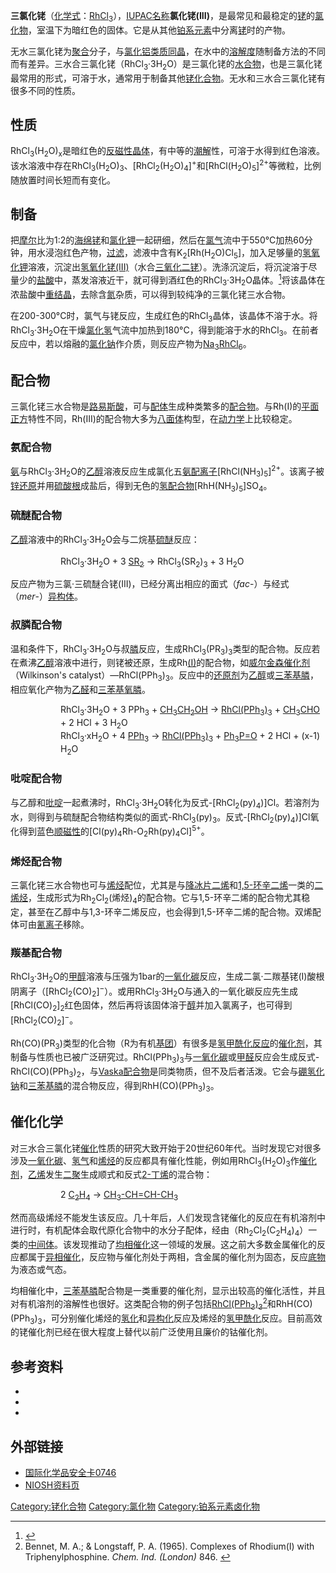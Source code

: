 {{Chembox
|   Name = 三氯化铑
|   ImageFile = Rhodium trichloride structure.png
<!-- | ImageSize = 200px -->
|   ImageName = 三氯化铑
|   IUPACName = Rhodium(III) chloride
|   OtherNames = 氯化铑<br />氯化铑(III)
|Section1={{Chembox Identifiers
| InChI = 1S/3ClH.Rh/h3*1H;/q;;;+3/p-3
| InChIKey1 = SONJTKJMTWTJCT-UHFFFAOYSA-K
| CASNo = 10049-07-7
| CASNo_Ref = {{cascite|correct|CAS}}
| CASNo1 = 13569-65-8
| CASNo1_Comment = (trihydrate)
| CASNo1_Ref = {{cascite|correct|ICSC}}
| UNII_Ref = {{fdacite|changed|FDA}}
| UNII = Q4D88MX3Z8
| EINECS = 233-165-4
| PubChem = 24872
| ChemSpiderID_Ref = {{chemspidercite|correct|chemspider}}
| ChemSpiderID = 8096382
| SMILES = [Rh+3].[Cl-].[Cl-].[Cl-]
| StdInChI_Ref = {{stdinchicite|correct|chemspider}}
| StdInChI =1S/3ClH.Rh/h3*1H;/q;;;+3/p-3
| StdInChIKey_Ref = {{stdinchicite|correct|chemspider}}
| StdInChIKey = SONJTKJMTWTJCT-UHFFFAOYSA-K
| RTECS = VI9290000
 }}
|Section2 = {{Chembox Properties
|   Formula = RhCl<sub>3</sub>
|   MolarMass = (无水)209.26 
|   Appearance = 暗红色固体
|   Density = 5.38 g/cm<sup>3</sup> (固)
|   Solubility = 可溶
|   MeltingPt = 约450°C 
|   BoilingPt = 717 °C
|   pKa = 溶于水显酸性
  }}
| Section3 = {{Chembox Structure
|   Coordination = 八面体
|   CrystalStruct = [[三氯化钇|YCl<sub>3</sub>]]型结构
  }}
| Section4 = {{Chembox Thermochemistry
|   DeltaHf = -234 kJ/mol
  }}
| Section7 = {{Chembox Hazards
|   EUClass = 未列明
|   FlashPt = 不可燃
  }}

| Section8 = {{Chembox Related
|   OtherAnions = [[三氟化铑|三氟化铑]]、[[三溴化铑|三溴化铑]]<br />[[三碘化铑|三碘化铑]]
|   OtherCations = [[氯化钴(II)|氯化钴(II)]]、[[三氯化铱|三氯化铱]]
|   OtherCpds = [[三氯化钌|三氯化钌]]、[[氯化钯|氯化钯]]}}
}}

'''三氯化铑'''（[[化学式|化学式]]：[[铑|Rh]][[氯|Cl]]<sub>3</sub>），[[IUPAC名称|IUPAC名称]]'''氯化铑(III)'''，是最常见和最稳定的[[铑|铑]]的[[氯化物|氯化物]]，室温下为暗红色的固体。它是从其他[[铂系元素|铂系元素]]中分离[[铑|铑]]时的产物。

无水三氯化铑为[[聚合|聚合]]分子，与[[氯化铝|氯化铝]][[类质同晶|类质同晶]]，在水中的[[溶解度|溶解度]]随制备方法的不同而有差异。三水合三氯化铑（RhCl<sub>3</sub>·3H<sub>2</sub>O）是三氯化铑的[[水合物|水合物]]，也是三氯化铑最常用的形式，可溶于水，通常用于制备其他[[:Category:铑化合物|铑化合物]]。无水和三水合三氯化铑有很多不同的性质。

== 性质 ==
RhCl<sub>3</sub>(H<sub>2</sub>O)<sub>x</sub>是暗红色的[[反磁性|反磁性]][[晶体|晶体]]，有中等的[[潮解|潮解]]性，可溶于水得到红色溶液。该水溶液中存在RhCl<sub>3</sub>(H<sub>2</sub>O)<sub>3</sub>、[RhCl<sub>2</sub>(H<sub>2</sub>O)<sub>4</sub>]<sup>+</sup>和[RhCl(H<sub>2</sub>O)<sub>5</sub>]<sup>2+</sup>等微粒，比例随放置时间长短而有变化。

== 制备 ==
把[[摩尔_(化学)|摩尔]]比为1:2的[[海绵金属|海绵]][[铑|铑]]和[[氯化钾|氯化钾]]一起研细，然后在[[氯气|氯气]]流中于550°C加热60分钟，用水浸泡红色产物，[[过滤|过滤]]，滤液中含有K<sub>2</sub>[Rh(H<sub>2</sub>O)Cl<sub>5</sub>]，加入足够量的[[氢氧化钾|氢氧化钾]]溶液，沉淀出[[氢氧化铑(III)|氢氧化铑(III)]]（水合[[三氧化二铑|三氧化二铑]]）。洗涤沉淀后，将沉淀溶于尽量少的[[盐酸|盐酸]]中，蒸发溶液近干，就可得到酒红色的RhCl<sub>3</sub>·3H<sub>2</sub>O晶体。<ref>{{Greenwood&Earnshaw}}</ref>将该晶体在浓盐酸中[[重结晶|重结晶]]，去除含[[氮|氮]]杂质，可以得到较纯净的三氯化铑三水合物。 

在200-300°C时，氯气与铑反应，生成红色的RhCl<sub>3</sub>晶体，该晶体不溶于水。将RhCl<sub>3</sub>·3H<sub>2</sub>O在干燥[[氯化氢|氯化氢]]气流中加热到180°C，得到能溶于水的RhCl<sub>3</sub>。在前者反应中，若以熔融的[[氯化钠|氯化钠]]作介质，则反应产物为[[六氯合铑(III)酸钠|Na<sub>3</sub>RhCl<sub>6</sub>]]。

== 配合物 ==
三氯化铑三水合物是[[路易斯酸|路易斯酸]]，可与[[配体_(化学)|配体]]生成种类繁多的[[配合物|配合物]]。与Rh(I)的[[平面正方|平面正方]]特性不同，Rh(III)的配合物大多为[[八面体|八面体]]构型，在[[动力学|动力学]]上比较稳定。

=== 氨配合物 ===
[[氨|氨]]与RhCl<sub>3</sub>·3H<sub>2</sub>O的[[乙醇|乙醇]]溶液反应生成氯化五[[氨配合物|氨配离子]][RhCl(NH<sub>3</sub>)<sub>5</sub>]<sup>2+</sup>。该离子被[[锌|锌]][[还原|还原]]并用[[硫酸根|硫酸根]]成盐后，得到无色的[[氢配合物|氢配合物]][RhH(NH<sub>3</sub>)<sub>5</sub>]SO<sub>4</sub>。

=== 硫醚配合物 ===
[[乙醇|乙醇]]溶液中的RhCl<sub>3</sub>·3H<sub>2</sub>O会与二烷基[[硫醚|硫醚]]反应：
::RhCl<sub>3</sub>·3H<sub>2</sub>O  +   3 [[硫醚|SR<sub>2</sub>]]  →  RhCl<sub>3</sub>(SR<sub>2</sub>)<sub>3</sub> + 3 H<sub>2</sub>O
反应产物为三氯·三硫醚合铑(III)，已经分离出相应的面式（''fac''-）与经式（''mer''-）[[异构体|异构体]]。

=== 叔膦配合物 ===
温和条件下，RhCl<sub>3</sub>·3H<sub>2</sub>O与叔[[膦|膦]]反应，生成RhCl<sub>3</sub>(PR<sub>3</sub>)<sub>3</sub>类型的配合物。反应若在煮沸[[乙醇|乙醇]]溶液中进行，则铑被还原，生成Rh[[氧化态|(I)]]的配合物，如[[威尔金森催化剂|威尔金森催化剂]]（Wilkinson's catalyst）—RhCl(PPh<sub>3</sub>)<sub>3</sub>。反应中的[[还原剂|还原剂]]为[[乙醇|乙醇]]或[[三苯基膦|三苯基膦]]，相应氧化产物为[[乙醛|乙醛]]和[[三苯基氧膦|三苯基氧膦]]。
::RhCl<sub>3</sub>·3H<sub>2</sub>O  + 3 PPh<sub>3</sub>  +  [[乙醇|CH<sub>3</sub>CH<sub>2</sub>OH]]  →  [[威尔金森催化剂|RhCl(PPh<sub>3</sub>)<sub>3</sub>]]  +  [[乙醛|CH<sub>3</sub>CHO]]  +  2 HCl  +  3 H<sub>2</sub>O
::RhCl<sub>3</sub>·xH<sub>2</sub>O  +  4 [[三苯基膦|PPh<sub>3</sub>]]  →  [[威尔金森催化剂|RhCl(PPh<sub>3</sub>)<sub>3</sub>]]  +  [[三苯基氧化膦|Ph<sub>3</sub>P=O]] + 2 HCl + (x-1) H<sub>2</sub>O

=== 吡啶配合物 ===
与乙醇和[[吡啶|吡啶]]一起煮沸时，RhCl<sub>3</sub>·3H<sub>2</sub>O转化为反式-[RhCl<sub>2</sub>(py)<sub>4</sub>)]Cl。若溶剂为水，则得到与硫醚配合物结构类似的面式-RhCl<sub>3</sub>(py)<sub>3</sub>。反式-[RhCl<sub>2</sub>(py)<sub>4</sub>)]Cl氧化得到蓝色[[顺磁性|顺磁性]]的[Cl(py)<sub>4</sub>Rh-O<sub>2</sub>Rh(py)<sub>4</sub>Cl]<sup>5+</sup>。

=== 烯烃配合物 ===
三氯化铑三水合物也可与[[烯烃|烯烃]]配位，尤其是与[[降冰片二烯|降冰片二烯]]和[[1,5-环辛二烯|1,5-环辛二烯]]一类的[[二烯烃|二烯烃]]，生成形式为Rh<sub>2</sub>Cl<sub>2</sub>(烯烃)<sub>4</sub>的配合物。它与1,5-环辛二烯的配合物尤其稳定，甚至在乙醇中与1,3-环辛二烯反应，也会得到1,5-环辛二烯的配合物。双烯配体可由[[氰离子|氰离子]]移除。<!--参考资料为OrgmetOrgSynth -->

=== 羰基配合物 ===
RhCl<sub>3</sub>·3H<sub>2</sub>O的[[甲醇|甲醇]]溶液与压强为1bar的[[一氧化碳|一氧化碳]]反应，生成二氯·二羰基铑(I)酸根阴离子（[RhCl<sub>2</sub>(CO)<sub>2</sub>]<sup>−</sup>）。或用RhCl<sub>3</sub>·3H<sub>2</sub>O与通入的一氧化碳反应先生成[RhCl(CO)<sub>2</sub>]<sub>2</sub>红色固体，然后再将该固体溶于[[醇|醇]]并加入氯离子，也可得到[RhCl<sub>2</sub>(CO)<sub>2</sub>]<sup>−</sup>。

Rh(CO)(PR<sub>3</sub>)类型的化合物（R为有机[[基团|基团]]）有很多是[[氢甲酰化反应|氢甲酰化反应]]的[[催化剂|催化剂]]，其制备与性质也已被广泛研究过。RhCl(PPh<sub>3</sub>)<sub>3</sub>与[[一氧化碳|一氧化碳]]或[[甲醛|甲醛]]反应会生成反式-RhCl(CO)(PPh<sub>3</sub>)<sub>2</sub>，与[[Vaska配合物|Vaska配合物]]是同类物质，但不及后者活泼。它会与[[硼氢化钠|硼氢化钠]]和[[三苯基膦|三苯基膦]]的混合物反应，得到RhH(CO)(PPh<sub>3</sub>)<sub>3</sub>。

== 催化化学 ==
对三水合三氯化铑[[催化|催化]]性质的研究大致开始于20世纪60年代。当时发现它对很多涉及[[一氧化碳|一氧化碳]]、[[氢气|氢气]]和[[烯烃|烯烃]]的反应都具有催化性能，例如用RhCl<sub>3</sub>(H<sub>2</sub>O)<sub>3</sub>作[[催化剂|催化剂]]，[[乙烯|乙烯]]发生[[二聚|二聚]]生成顺式和反式[[2-丁烯|2-丁烯]]的混合物：
::2 [[乙烯|C<sub>2</sub>H<sub>4</sub>]]  →  [[2-丁烯|CH<sub>3</sub>-CH=CH-CH<sub>3</sub>]]

然而高级烯烃不能发生该反应。几十年后，人们发现含铑催化的反应在有机溶剂中进行时，有机配体会取代原化合物中的水分子配体，经由（Rh<sub>2</sub>Cl<sub>2</sub>(C<sub>2</sub>H<sub>4</sub>)<sub>4</sub>）一类的[[中间体|中间体]]。该发现推动了[[均相催化|均相催化]]这一领域的发展。这之前大多数金属催化的反应都属于[[异相催化|异相催化]]，反应物与催化剂处于两相，含金属的催化剂为固态，反应[[底物|底物]]为液态或气态。

均相催化中，[[三苯基膦|三苯基膦]]配合物是一类重要的催化剂，显示出较高的催化活性，并且对有机溶剂的溶解性也很好。这类配合物的例子包括[[威尔金森催化剂|RhCl(PPh<sub>3</sub>)<sub>3</sub>]]<ref>Bennet, M. A.; & Longstaff, P. A. (1965). Complexes of Rhodium(I) with Triphenylphosphine. ''Chem. Ind. (London)'' 846. {{cite book | author=Collman, J. P.; Hegedus, L.S.; Norton, J. R.; & Finke, R. G. | title=Principles and Applications of Organotransition Metal Chemistry | publisher=Mill Valley (CA):University Science Books | year=1987 | id=ISBN 0-935702-51-2}}</ref>和RhH(CO)(PPh<sub>3</sub>)<sub>3</sub>，可分别催化烯烃的[[氢化|氢化]]和[[异构化|异构化]]反应及烯烃的[[氢甲酰化|氢甲酰化]]反应。目前高效的铑催化剂已经在很大程度上替代以前广泛使用且廉价的钴催化剂。

== 参考资料 ==
<div class="references-small">
<references/>
</div>
{{refbegin}}
*{{cite book | author=Greenwood, N. N.; & Earnshaw, A. |title=Chemistry of the Elements | edition=2nd Ed. |location=Oxford | publisher=Butterworth-Heinemann | year=1997 | id=ISBN 0-7506-3365-4}}
*{{cite book | author=Canterford, J. H.; & Colton, R. | title=Halides of the Second and Third Row Transition Metals | location=London | publisher=Wiley-Interscience | year=1968}}
*{{cite book | author=Cotton, S. A. | title=Chemistry of the Precious Metals | publisher=Chapman&Hall | year=1997 | id=ISBN 0-7514-0413-6}}
{{refend}}
<!-- Dead note "RhVaska": Evans, D; Osborn, J. A.; & [[Geoffrey_Wilkinson|Wilkinson, G.]] (1968). ''trans''-Chlorocarbonylbis(triphenylphosphine)rhodium and Related Complexes. ''Inorg. Synth.'' 11:99–101. -->
<!-- Dead note "codCl": Giordano, G.; & Crabtree, R. H. (1979). Di(μ-chloro)bis(η<sup>4</sup>-1,5-cyclooctadiene)dirhodium(I). ''Inorg. Synth.'' 19:218–20. -->
<!-- Dead note "conCl": van der Ent, A.; & Onderdelinden, A. L. (1973). Chlorobis(cyclooctene)rhodium(I) and -iridium(I) Complexes. ''Inorg. Synth.'' 14:92–95. -->
<!-- Dead note "OrgmetOrgSynth": {{cite book | author=Swan, J. M.; & Black, D. St. C. | title=Organometallics in Organic Synthesis | location=London | publisher=Chapman & Hall | year=1974 | id=ISBN 0-412-10870-4}} -->

== 外部链接 ==
*[http://www.ilo.org/public/english/protection/safework/cis/products/icsc/dtasht/_icsc07/icsc0746.htm 国际化学品安全卡0746]{{Wayback|url=http://www.ilo.org/public/english/protection/safework/cis/products/icsc/dtasht/_icsc07/icsc0746.htm |date=20080724121737 }}{{en icon}}
*[http://www.cdc.gov/niosh/npg/npgd0545.html NIOSH资料页]{{Wayback|url=http://www.cdc.gov/niosh/npg/npgd0545.html |date=20080219001222 }}{{en icon}}

{{氯化物}}

[[Category:铑化合物|Category:铑化合物]]
[[Category:氯化物|Category:氯化物]]
[[Category:铂系元素卤化物|Category:铂系元素卤化物]]